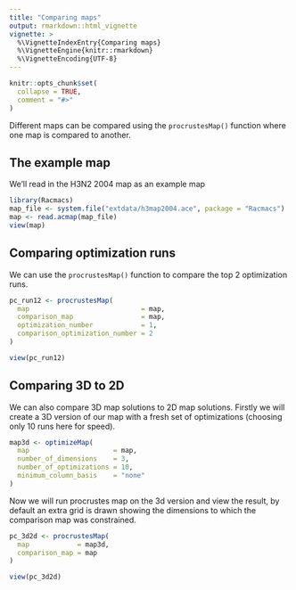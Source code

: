 ```yaml
---
title: "Comparing maps"
output: rmarkdown::html_vignette
vignette: >
  %\VignetteIndexEntry{Comparing maps}
  %\VignetteEngine{knitr::rmarkdown}
  %\VignetteEncoding{UTF-8}
---
```


```r
knitr::opts_chunk$set(
  collapse = TRUE,
  comment = "#>"
)
```

Different maps can be compared using the `procrustesMap()` function where one map is compared to another.

## The example map
We'll read in the H3N2 2004 map as an example map

```r
library(Racmacs)
map_file <- system.file("extdata/h3map2004.ace", package = "Racmacs")
map <- read.acmap(map_file)
view(map)
```


## Comparing optimization runs
We can use the `procrustesMap()` function to compare the top 2 optimization runs.

```r
pc_run12 <- procrustesMap(
  map                            = map,
  comparison_map                 = map,
  optimization_number            = 1,
  comparison_optimization_number = 2
)

view(pc_run12)
```


## Comparing 3D to 2D
We can also compare 3D map solutions to 2D map solutions. Firstly we will create a 3D version of our map with a fresh set of optimizations (choosing only 10 runs here for speed).

```r
map3d <- optimizeMap(
  map                     = map,
  number_of_dimensions    = 3,
  number_of_optimizations = 10,
  minimum_column_basis    = "none"
)
```

Now we will run procrustes map on the 3d version and view the result, by default an extra grid is drawn showing the dimensions to which the comparison map was constrained.

```r
pc_3d2d <- procrustesMap(
  map            = map3d,
  comparison_map = map
)

view(pc_3d2d)
```

